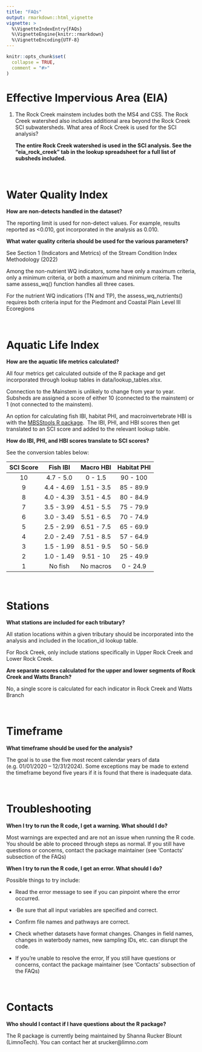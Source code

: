 ```yaml
---
title: "FAQs"
output: rmarkdown::html_vignette
vignette: >
  %\VignetteIndexEntry{FAQs}
  %\VignetteEngine{knitr::rmarkdown}
  %\VignetteEncoding{UTF-8}
---
```


```r
knitr::opts_chunk$set(
  collapse = TRUE,
  comment = "#>"
)
```

# Effective Impervious Area (EIA)

1.  The Rock Creek mainstem includes both the MS4 and CSS. The Rock Creek watershed also includes additional area beyond the Rock Creek SCI subwatersheds. What area of Rock Creek is used for the SCI analysis?

    **The entire Rock Creek watershed is used in the SCI analysis. See the "eia_rock_creek" tab in the lookup spreadsheet for a full list of subsheds included.**

<br>

# Water Quality Index

**How are non-detects handled in the dataset?**

The reporting limit is used for non-detect values. For example, results reported as \<0.010, got incorporated in the analysis as 0.010.

**What water quality criteria should be used for the various parameters?**

See Section 1 (Indicators and Metrics) of the Stream Condition Index Methodology (2022)

Among the non-nutrient WQ indicators, some have only a maximum criteria, only a minimum criteria, or both a maximum and minimum criteria. The same assess_wq() function handles all three cases.

For the nutrient WQ indicatiors (TN and TP), the assess_wq_nutrients() requires both criteria input for the Piedmont and Coastal Plain Level III Ecoregions

<br>

# Aquatic Life Index

**How are the aquatic life metrics calculated?** 

All four metrics get calculated outside of the R package and get incorporated through lookup tables in data/lookup_tables.xlsx.

Connection to the Mainstem is unlikely to change from year to year. Subsheds are assigned a score of either 10 (connected to the mainstem) or 1 (not connected to the mainstem).

An option for calculating fish IBI, habitat PHI, and macroinvertebrate HBI is with the [MBSStools R package](https://leppott.github.io/MBSStools/articles/MBSStools_vignette.html).  The IBI, PHI, and HBI scores then get translated to an SCI score and added to the relevant lookup table.

**How do IBI, PHI, and HBI scores translate to SCI scores?**

See the conversion tables below:

| SCI Score |  Fish IBI  | Macro HBI  | Habitat PHI |
|:---------:|:----------:|:----------:|:-----------:|
|    10     | 4.7 - 5.0  |  0 - 1.5   |  90 - 100   |
|     9     | 4.4 - 4.69 | 1.51 - 3.5 |  85 - 89.9  |
|     8     | 4.0 - 4.39 | 3.51 - 4.5 |  80 - 84.9  |
|     7     | 3.5 - 3.99 | 4.51 - 5.5 |  75 - 79.9  |
|     6     | 3.0 - 3.49 | 5.51 - 6.5 |  70 - 74.9  |
|     5     | 2.5 - 2.99 | 6.51 - 7.5 |  65 - 69.9  |
|     4     | 2.0 - 2.49 | 7.51 - 8.5 |  57 - 64.9  |
|     3     | 1.5 - 1.99 | 8.51 - 9.5 |  50 - 56.9  |
|     2     | 1.0 - 1.49 | 9.51 - 10  |  25 - 49.9  |
|     1     |  No fish   | No macros  |  0 - 24.9   |

<br>

# Stations

**What stations are included for each tributary?**

All station locations within a given tributary should be incorporated into the analysis and included in the location_id lookup table.

For Rock Creek, only include stations specifically in Upper Rock Creek and Lower Rock Creek.

**Are separate scores calculated for the upper and lower segments of Rock Creek and Watts Branch?**

No, a single score is calculated for each indicator in Rock Creek and Watts Branch

<br>

# Timeframe

**What timeframe should be used for the analysis?**

The goal is to use the five most recent calendar years of data (e.g. 01/01/2020 -- 12/31/2024). Some exceptions may be made to extend the timeframe beyond five years if it is found that there is inadequate data.

<br>

# Troubleshooting

**When I try to run the R code, I get a warning. What should I do?**

Most warnings are expected and are not an issue when running the R code. You should be able to proceed through steps as normal. If you still have questions or concerns, contact the package maintainer (see 'Contacts' subsection of the FAQs)

**When I try to run the R code, I get an error. What should I do?**

Possible things to try include:

-   Read the error message to see if you can pinpoint where the error occurred.

-   ·Be sure that all input variables are specified and correct.

-   Confirm file names and pathways are correct.

-   Check whether datasets have format changes. Changes in field names, changes in waterbody names, new sampling IDs, etc. can disrupt the code.

-   If you're unable to resolve the error, If you still have questions or concerns, contact the package maintainer (see 'Contacts' subsection of the FAQs)

<br>

# Contacts

**Who should I contact if I have questions about the R package?**

The R package is currently being maintained by Shanna Rucker Blount (LimnoTech). You can contact her at srucker\@limno.com
